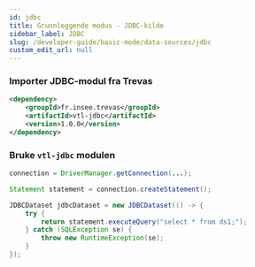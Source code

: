 ```yaml
---
id: jdbc
title: Grunnleggende modus - JDBC-kilde
sidebar_label: JDBC
slug: /developer-guide/basic-mode/data-sources/jdbc
custom_edit_url: null
---
```


### Importer JDBC-modul fra Trevas

```xml
<dependency>
    <groupId>fr.insee.trevas</groupId>
    <artifactId>vtl-jdbc</artifactId>
    <version>1.0.0</version>
</dependency>
```

### Bruke `vtl-jdbc` modulen

```java
connection = DriverManager.getConnection(...);

Statement statement = connection.createStatement();

JDBCDataset jdbcDataset = new JDBCDataset(() -> {
    try {
        return statement.executeQuery("select * from ds1;");
    } catch (SQLException se) {
        throw new RuntimeException(se);
    }
});
```
